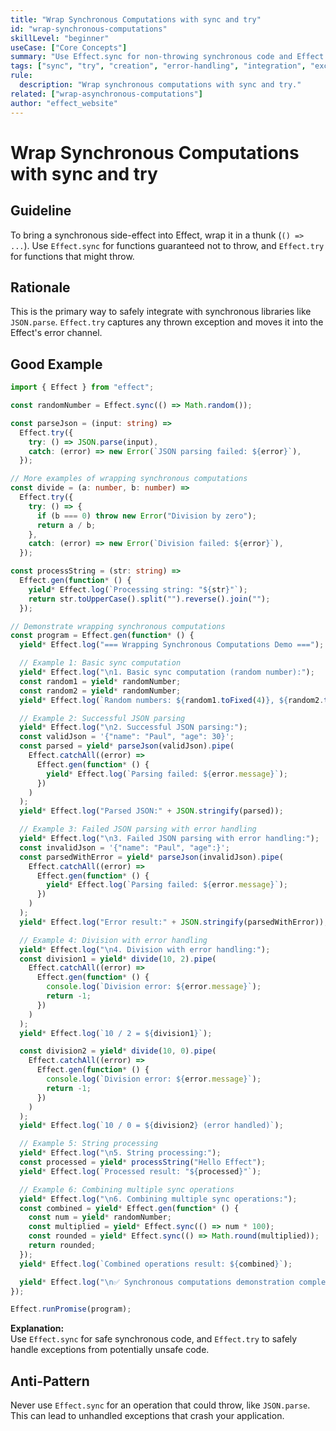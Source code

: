 ```yaml
---
title: "Wrap Synchronous Computations with sync and try"
id: "wrap-synchronous-computations"
skillLevel: "beginner"
useCase: ["Core Concepts"]
summary: "Use Effect.sync for non-throwing synchronous code and Effect.try for synchronous code that might throw an exception."
tags: ["sync", "try", "creation", "error-handling", "integration", "exceptions"]
rule:
  description: "Wrap synchronous computations with sync and try."
related: ["wrap-asynchronous-computations"]
author: "effect_website"
---
```


# Wrap Synchronous Computations with sync and try

## Guideline

To bring a synchronous side-effect into Effect, wrap it in a thunk (`() => ...`).
Use `Effect.sync` for functions guaranteed not to throw, and `Effect.try` for
functions that might throw.

## Rationale

This is the primary way to safely integrate with synchronous libraries like
`JSON.parse`. `Effect.try` captures any thrown exception and moves it into
the Effect's error channel.

## Good Example

```typescript
import { Effect } from "effect";

const randomNumber = Effect.sync(() => Math.random());

const parseJson = (input: string) =>
  Effect.try({
    try: () => JSON.parse(input),
    catch: (error) => new Error(`JSON parsing failed: ${error}`),
  });

// More examples of wrapping synchronous computations
const divide = (a: number, b: number) =>
  Effect.try({
    try: () => {
      if (b === 0) throw new Error("Division by zero");
      return a / b;
    },
    catch: (error) => new Error(`Division failed: ${error}`),
  });

const processString = (str: string) =>
  Effect.gen(function* () {
    yield* Effect.log(`Processing string: "${str}"`);
    return str.toUpperCase().split("").reverse().join("");
  });

// Demonstrate wrapping synchronous computations
const program = Effect.gen(function* () {
  yield* Effect.log("=== Wrapping Synchronous Computations Demo ===");

  // Example 1: Basic sync computation
  yield* Effect.log("\n1. Basic sync computation (random number):");
  const random1 = yield* randomNumber;
  const random2 = yield* randomNumber;
  yield* Effect.log(`Random numbers: ${random1.toFixed(4)}, ${random2.toFixed(4)}`);

  // Example 2: Successful JSON parsing
  yield* Effect.log("\n2. Successful JSON parsing:");
  const validJson = '{"name": "Paul", "age": 30}';
  const parsed = yield* parseJson(validJson).pipe(
    Effect.catchAll((error) =>
      Effect.gen(function* () {
        yield* Effect.log(`Parsing failed: ${error.message}`);
      })
    )
  );
  yield* Effect.log("Parsed JSON:" + JSON.stringify(parsed));

  // Example 3: Failed JSON parsing with error handling
  yield* Effect.log("\n3. Failed JSON parsing with error handling:");
  const invalidJson = '{"name": "Paul", "age":}';
  const parsedWithError = yield* parseJson(invalidJson).pipe(
    Effect.catchAll((error) =>
      Effect.gen(function* () {
        yield* Effect.log(`Parsing failed: ${error.message}`);
      })
    )
  );
  yield* Effect.log("Error result:" + JSON.stringify(parsedWithError));

  // Example 4: Division with error handling
  yield* Effect.log("\n4. Division with error handling:");
  const division1 = yield* divide(10, 2).pipe(
    Effect.catchAll((error) =>
      Effect.gen(function* () {
        console.log(`Division error: ${error.message}`);
        return -1;
      })
    )
  );
  yield* Effect.log(`10 / 2 = ${division1}`);

  const division2 = yield* divide(10, 0).pipe(
    Effect.catchAll((error) =>
      Effect.gen(function* () {
        console.log(`Division error: ${error.message}`);
        return -1;
      })
    )
  );
  yield* Effect.log(`10 / 0 = ${division2} (error handled)`);

  // Example 5: String processing
  yield* Effect.log("\n5. String processing:");
  const processed = yield* processString("Hello Effect");
  yield* Effect.log(`Processed result: "${processed}"`);

  // Example 6: Combining multiple sync operations
  yield* Effect.log("\n6. Combining multiple sync operations:");
  const combined = yield* Effect.gen(function* () {
    const num = yield* randomNumber;
    const multiplied = yield* Effect.sync(() => num * 100);
    const rounded = yield* Effect.sync(() => Math.round(multiplied));
    return rounded;
  });
  yield* Effect.log(`Combined operations result: ${combined}`);

  yield* Effect.log("\n✅ Synchronous computations demonstration completed!");
});

Effect.runPromise(program);

```

**Explanation:**  
Use `Effect.sync` for safe synchronous code, and `Effect.try` to safely
handle exceptions from potentially unsafe code.

## Anti-Pattern

Never use `Effect.sync` for an operation that could throw, like `JSON.parse`.
This can lead to unhandled exceptions that crash your application.
